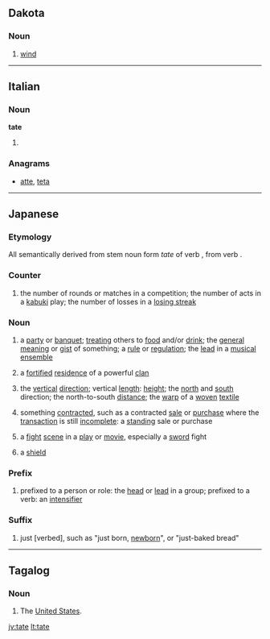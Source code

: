 {{also|täte}}
==Dakota==

===Noun===
{{head|dak|noun}}

# [[wind]]

----

==Italian==

===Noun===
'''tate''' {{f}}

# {{plural of|tata|lang=it}}

===Anagrams===
* [[atte#Italian|atte]], [[teta#Italian|teta]]

----

==Japanese==

===Etymology===
All semantically derived from stem noun form ''tate'' of verb {{term|lang=ja|立てる|tr=tateru||to stand something up, to set something up}}, from verb {{term|lang=ja|立つ|tr=tatsu||to stand, to be established, to be situated}}.

===Counter===
{{ja-pos|r|counter|hira=たて}}

# {{ja-def|立}} the number of rounds or matches in a competition; the number of acts in a [[kabuki]] play; the number of losses in a [[losing streak]]

===Noun===
{{ja-noun|r|hira=たて}}

# {{ja-def|立|立て}} a [[party]] or [[banquet]]; [[treating]] others to [[food]] and/or [[drink]]; the [[general]] [[meaning]] or [[gist]] of something; a [[rule]] or [[regulation]]; the [[lead]] in a [[musical]] [[ensemble]]
# {{ja-def|館}} a [[fortified]] [[residence]] of a powerful [[clan]]
# {{ja-def|縦|竪|経}} the [[vertical]] [[direction]]; vertical [[length]]: [[height]]; the [[north]] and [[south]] direction; the north-to-south [[distance]]; the [[warp]] of a [[woven]] [[textile]]
# {{ja-def|建|建て}} something [[contracted]], such as a contracted [[sale]] or [[purchase]] where the [[transaction]] is still [[incomplete]]: a [[standing]] sale or purchase
# {{ja-def|殺陣|立|立て}} a [[fight]] [[scene]] in a [[play]] or [[movie]], especially a [[sword]] fight
# {{ja-def|盾|楯}} a [[shield]]

===Prefix===
{{ja-pos|r|prefix|hira=たて}}

# {{ja-def|立|立て}} prefixed to a person or role: the [[head]] or [[lead]] in a group; prefixed to a verb: an [[intensifier]]

===Suffix===
{{ja-pos|r|suffix|hira=たて}}

# {{ja-def|立|立て}} just [verbed], such as {{l|ja|生まれる|生まれ}}'''{{Jpan|立て}}''' "just born, [[newborn]]", or {{l|ja|焼く|焼き}}'''{{Jpan|立て}}'''{{l|ja|の}}{{l|ja|パン}} "just-baked bread"

----

==Tagalog==

===Noun===
{{attention|tl|shouldn't this be 'proper noun'?}}
{{tl-noun}}

# {{slang|lang=tl}} The [[United States|United States]].

[[jv:tate]]
[[lt:tate]]